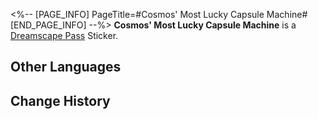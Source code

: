 <%-- [PAGE_INFO]
PageTitle=#Cosmos' Most Lucky Capsule Machine#
[END_PAGE_INFO] --%>
{{Stub|Location information}}
{{Item Infobox
|id          = 223207
|image       = Dreamscape Pass Sticker Cosmos' Most Lucky Capsule Machine.png
|type        = Dreamscape Pass Sticker
|type2       = Amusing Ourselves to Death Stickers
|invCategory = 
|rarity      = 4
|effect      = 
|description = Digital stickers that can be used to decorate the pages of the Dreamtour Handbook. They come in many different styles.
|source1     = Visit the giant [[Golden Capsule Machine]]
}}
{{Description|Please don't make as lowly a wish as "get rich overnight."}}
'''Cosmos' Most Lucky Capsule Machine''' is a [[Dreamscape Pass]] Sticker.

==Other Languages==
{{Other Languages
|en   = Cosmos' Most Lucky Capsule Machine
|zhs  = 银河第一福星扭蛋
|zht  = 銀河第一福星扭蛋
|ja   = 銀河No.1幸運ガチャ
|ko   = 은하 제일 행운의 별 뽑기
|es   = Máquina de bolas más afortunada del cosmos
|fr   = Distributeur de capsules le plus chanceux de la galaxie
|ru   = Самый везучий гачапон
|th   = กาชาดาวนำโชค อันดับหนึ่งแห่งจักรวาล
|vi   = Quay Trứng May Mắn Nhất Ngân Hà
|de   = Glücklichste Kapseln des Universums
|id   = Mesin Kapsul Paling Beruntung di Galaksi
|pt   = Máquina de Cápsulas Mais Sortuda do Cosmos
}}

==Change History==
{{Change History|2.0}}